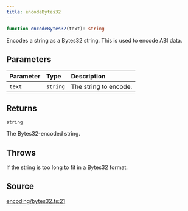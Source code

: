 ```yaml
---
title: encodeBytes32
---
```


```ts
function encodeBytes32(text): string
```

Encodes a string as a Bytes32 string. This is used to encode ABI data.

## Parameters

| Parameter | Type | Description |
| :------ | :------ | :------ |
| `text` | `string` | The string to encode. |

## Returns

`string`

The Bytes32-encoded string.

## Throws

If the string is too long to fit in a Bytes32 format.

## Source

[encoding/bytes32.ts:21](https://github.com/dominant-strategies/quais.js/blob/9bfb949cc06bcfbb7d38a4e546f9ef7f1b4677ea/src/encoding/bytes32.ts#L21)

